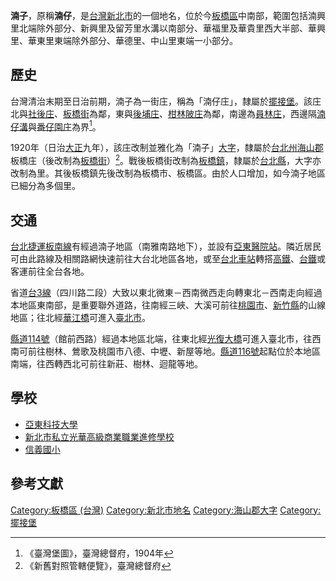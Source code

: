 {{Primarysources|time=2021-04-09T16:12:06+00:00}}

{{noteTA
|1 = zh-cn:庄; zh-hk:庄; zh-tw:庄;
}}
{{Infobox Hokkien name
| title      = 湳子
| hanji      = 湳仔
| poj        = Làm-á
| hanlo      = 
| tl         = 
| bp         = 
| hokkienipa = 
| lm  = 沼澤地
| image      = 
| image_size = 
| caption    = 
}}
'''湳子'''，原稱'''湳仔'''，是[[台灣|台灣]][[新北市|新北市]]的一個地名，位於今[[板橋區_(台灣)|板橋區]]中南部，範圍包括湳興里北端除外部分、新興里及留芳里水溝以南部分、華福里及華貴里西大半部、華興里、華東里東端除外部分、華德里、中山里東端一小部分。

==歷史==
台灣清治末期至日治前期，湳子為一街庄，稱為「湳仔庄」，隸屬於[[擺接堡|擺接堡]]。該庄北與[[社後_(板橋區)|社後庄]]、[[板橋_(新北市)|板橋街]]為鄰，東與[[後埔_(新北市)|後埔庄]]、[[柑林陂庄|柑林陂庄]]為鄰，南邊為[[員林_(新北市)|員林庄]]，西邊隔[[湳仔溝|湳仔溝]]與[[番仔園庄|番仔園庄]]為界<ref>《臺灣堡圖》，臺灣總督府，1904年</ref>。

1920年（日治[[大正|大正]]九年），該庄改制並雅化為「湳子」[[大字|大字]]，隸屬於[[台北州|台北州]][[海山郡|海山郡]]板橋庄（後改制為[[板橋街|板橋街]]）<ref>《新舊對照管轄便覽》，臺灣總督府</ref>。戰後板橋街改制為[[板橋區_(台灣)|板橋鎮]]，隸屬於[[台北縣|台北縣]]，大字亦改制為里。其後板橋鎮先後改制為板橋市、板橋區。由於人口增加，如今湳子地區已細分為多個里。

==交通==
[[台北捷運|台北捷運]][[板南線|板南線]]有經過湳子地區（南雅南路地下），並設有[[亞東醫院站|亞東醫院站]]。隣近居民可由此路線及相關路網快速前往大台北地區各地，或至[[台北車站|台北車站]]轉搭[[台灣高鐵|高鐵]]、[[台鐵|台鐵]]或客運前往全台各地。

省道[[台3線|台3線]]（四川路二段）大致以東北微東－西南微西走向轉東北－西南走向經過本地區東南部，是重要聯外道路，往南經三峽、大溪可前往[[桃園市|桃園市]]、[[新竹縣|新竹縣]]的山線地區；往北經[[華江橋|華江橋]]可進入[[臺北市|臺北市]]。

[[縣道114號|縣道114號]]（館前西路）經過本地區北端，往東北經[[光復大橋|光復大橋]]可進入臺北市，往西南可前往樹林、鶯歌及桃園市八德、中壢、新屋等地。[[縣道116號|縣道116號]]起點位於本地區南端，往西轉西北可前往新莊、樹林、迴龍等地。

==學校==
*[[亞東科技大學|亞東科技大學]]
*[[新北市私立光華高級商業職業進修學校|新北市私立光華高級商業職業進修學校]]
*[[信義國小|信義國小]]

==參考文獻==
{{reflist}}

{{海山郡}}

[[Category:板橋區_(台灣)|Category:板橋區 (台灣)]]
[[Category:新北市地名|Category:新北市地名]]
[[Category:海山郡大字|Category:海山郡大字]]
[[Category:擺接堡|Category:擺接堡]]
